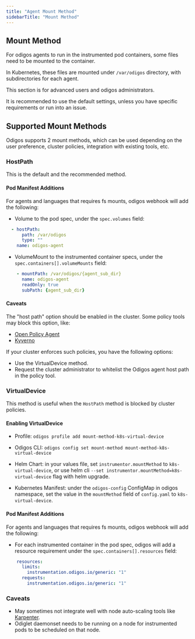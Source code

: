 ```yaml
---
title: "Agent Mount Method"
sidebarTitle: "Mount Method"
---
```


## Mount Method

For odigos agents to run in the instrumented pod containers, some files need to be mounted to the container.

In Kubernetes, these files are mounted under `/var/odigos` directory, with subdirectories for each agent.

<Warning>
This section is for advanced users and odigos administrators.

It is recommended to use the default settings, unless you have specific requirements or run into an issue.
</Warning>

## Supported Mount Methods

Odigos supports 2 mount methods, which can be used depending on the user preference, cluster policies, integration with existing tools, etc.

### HostPath

This is the default and the recommended method.

#### Pod Manifest Additions

For agents and languages that requires fs mounts, odigos webhook will add the following:

- Volume to the pod spec, under the `spec.volumes` field:

```yaml
  - hostPath:
      path: /var/odigos
      type: ""
    name: odigos-agent
```

- VolumeMount to the instrumented container specs, under the `spec.containers[].volumeMounts` field:

```yaml
    - mountPath: /var/odigos/{agent_sub_dir}
      name: odigos-agent
      readOnly: true
      subPath: {agent_sub_dir}
```

#### Caveats

The "host path" option should be enabled in the cluster. Some policy tools may block this option, like: 

- [Open Policy Agent](https://www.openpolicyagent.org/)
- [Kyverno](https://kyverno.io/)

If your cluster enforces such policies, you have the following options:

- Use the VirtualDevice method.
- Request the cluster administrator to whitelist the Odigos agent host path in the policy tool.


### VirtualDevice

This method is useful when the `HostPath` method is blocked by cluster policies.

#### Enabling VirtualDevice

- Profile: `odigos profile add mount-method-k8s-virtual-device`

- Odigos CLI: `odigos config set mount-method mount-method-k8s-virtual-device`

- Helm Chart: in your values file, set `instrumentor.mountMethod` to `k8s-virtual-device`, or use helm cli `--set instrumentor.mountMethod=k8s-virtual-device` flag with helm upgrade.

- Kubernetes Manifest: under the `odigos-config` ConfigMap in odigos namespace, set the value in the `mountMethod` field of `config.yaml` to `k8s-virtual-device`.

#### Pod Manifest Additions

For agents and languages that requires fs mounts, odigos webhook will add the following:

- For each instrumented container in the pod spec, odigos will add a resource requirement under the `spec.containers[].resources` field:

```yaml
    resources:
      limits:
        instrumentation.odigos.io/generic: "1"
      requests:
        instrumentation.odigos.io/generic: "1"
```

### Caveats

- May sometimes not integrate well with node auto-scaling tools like [Karpenter](https://karpenter.sh/).
- Odiglet daemonset needs to be running on a node for instrumented pods to be scheduled on that node.
